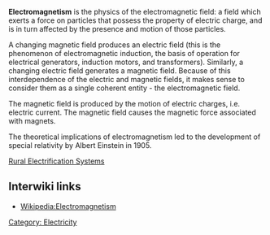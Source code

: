 '''Electromagnetism''' is the physics of the electromagnetic field: a field which exerts a force on particles that possess the property of electric charge, and is in turn affected by the presence and motion of those particles.

A changing magnetic field produces an electric field (this is the phenomenon of electromagnetic induction, the basis of operation for electrical generators, induction motors, and transformers). Similarly, a changing electric field generates a magnetic field. Because of this interdependence of the electric and magnetic fields, it makes sense to consider them as a single coherent entity - the electromagnetic field.

The magnetic field is produced by the motion of electric charges, i.e. electric current. The magnetic field causes the magnetic force associated with magnets.

The theoretical implications of electromagnetism led to the development of special relativity by Albert Einstein in 1905.

{{stub}}
[[Rural Electrification Systems]]
== Interwiki links ==

* [[Wikipedia:Electromagnetism]]

[[Category: Electricity]]